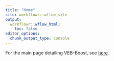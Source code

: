 ```yaml
---
title: "Home"
site: workflowr::wflow_site
output:
  workflowr::wflow_html:
    toc: false
editor_options:
  chunk_output_type: console
---
```


For the main page detailing VEB-Boost, see [here](VEB_Boost_Derivation.html).
